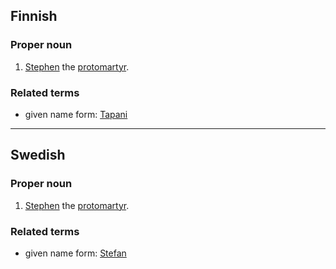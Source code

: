 ==Finnish==

===Proper noun===
{{fi-noun|Stefano|type=seos|proper=true}}

# {{biblical character|lang=fi}} [[Stephen]] the [[protomartyr]].

===Related terms===
*given name form: [[Tapani]]

----

==Swedish==

===Proper noun===
{{infl|sv|proper noun}}

# {{biblical character|lang=sv}} [[Stephen]] the [[protomartyr]].

===Related terms===
*given name form: [[Stefan]]